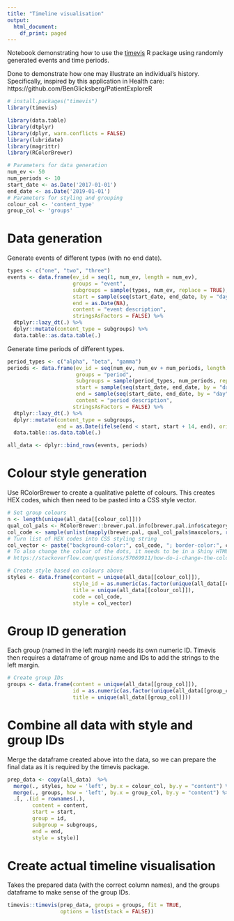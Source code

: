 ```yaml
---
title: "Timeline visualisation"
output:
  html_document:
    df_print: paged
---
```


Notebook demonstrating how to use the [timevis](https://github.com/daattali/timevis) R package using randomly generated events and time periods. 

Done to demonstrate how one may illustrate an individual's history. Specifically, inspired by this application in Health care: https://github.com/BenGlicksberg/PatientExploreR

```r
# install.packages("timevis")
library(timevis)

library(data.table)
library(dtplyr)
library(dplyr, warn.conflicts = FALSE)
library(lubridate)
library(magrittr)
library(RColorBrewer)

# Parameters for data generation
num_ev <- 50
num_periods <- 10
start_date <- as.Date('2017-01-01')
end_date <- as.Date('2019-01-01')
# Parameters for styling and grouping
colour_col <- 'content_type'
group_col <- 'groups'
```

# Data generation

Generate events of different types (with no end date).

```r
types <- c("one", "two", "three")
events <- data.frame(ev_id = seq(1, num_ev, length = num_ev),
                     groups = "event",
                     subgroups = sample(types, num_ev, replace = TRUE),
                     start = sample(seq(start_date, end_date, by = "day"), num_ev),
                     end = as.Date(NA),
                     content = "event description",
                     stringsAsFactors = FALSE) %>%
  dtplyr::lazy_dt(.) %>%
  dplyr::mutate(content_type = subgroups) %>%
  data.table::as.data.table(.)
```

Generate time periods of different types. 

```r
period_types <- c("alpha", "beta", "gamma")
periods <- data.frame(ev_id = seq(num_ev, num_ev + num_periods, length = num_periods),
                      groups = "period",
                      subgroups = sample(period_types, num_periods, replace = TRUE),
                      start = sample(seq(start_date, end_date, by = "day"), num_periods),
                      end = sample(seq(start_date, end_date, by = "day"), num_periods),
                      content = "period description",
                     stringsAsFactors = FALSE) %>%
  dtplyr::lazy_dt(.) %>%
  dplyr::mutate(content_type = subgroups,
                end = as.Date(ifelse(end < start, start + 14, end), origin = "1970-01-01")) %>%
  data.table::as.data.table(.)
```

```r
all_data <- dplyr::bind_rows(events, periods)
```

# Colour style generation

Use RColorBrewer to create a qualitative palette of colours. This creates HEX codes, which then need to be pasted into a CSS style vector. 

```r
# Set group colours
n <- length(unique(all_data[[colour_col]]))
qual_col_pals <- RColorBrewer::brewer.pal.info[brewer.pal.info$category == 'qual',]
col_code <- sample(unlist(mapply(brewer.pal, qual_col_pals$maxcolors, rownames(qual_col_pals))), n, replace = TRUE)
# Turn list of HEX codes into CSS styling string
col_vector <- paste("background-color:", col_code, "; border-color:", col_code)
# To also change the colour of the dots, it needs to be in a Shiny HTML tag: 
# https://stackoverflow.com/questions/57069911/how-do-i-change-the-color-of-the-points-in-the-timeline-visualization-using-time
```

```r
# Create style based on colours above
styles <- data.frame(content = unique(all_data[[colour_col]]),
                     style_id = as.numeric(as.factor(unique(all_data[[colour_col]]))),
                     title = unique(all_data[[colour_col]]),
                     code = col_code,
                     style = col_vector)
```

# Group ID generation

Each group (named in the left margin) needs its own numeric ID. Timevis then requires a dataframe of group name and IDs to add the strings to the left margin. 

```r
# Create group IDs
groups <- data.frame(content = unique(all_data[[group_col]]),
                     id = as.numeric(as.factor(unique(all_data[[group_col]]))),
                     title = unique(all_data[[group_col]]))
```

# Combine all data with style and group IDs

Merge the dataframe created above into the data, so we can prepare the final data as it is required by the timevis package. 

```r
prep_data <- copy(all_data)  %>%
  merge(., styles, how = 'left', by.x = colour_col, by.y = "content") %>%
  merge(., groups, how = 'left', by.x = group_col, by.y = "content") %>%
  .[, .(id = rownames(.),
        content = content,
        start = start,
        group = id,
        subgroup = subgroups,
        end = end,
        style = style)]
```

# Create actual timeline visualisation

Takes the prepared data (with the correct column names), and the groups dataframe to make sense of the group IDs. 

```r
timevis::timevis(prep_data, groups = groups, fit = TRUE, 
                 options = list(stack = FALSE))
```




